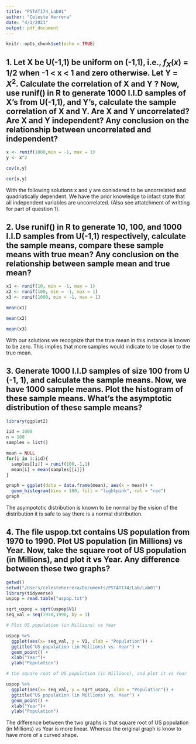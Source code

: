 ```yaml
---
title: "PSTAT174_Lab01"
author: "Celeste Herrera"
date: "4/1/2021"
output: pdf_document
---
```


```r
knitr::opts_chunk$set(echo = TRUE)
```
## **1. Let X be U(-1,1) be uniform on (-1,1), i.e., $f_{X}(x)$ = 1/2 when -1 < x < 1 and zero otherwise. Let Y = $X^2$. Calculate the correlation of X and Y ? Now, use runif() in R to generate 1000 I.I.D samples of X’s from U(-1,1), and Y’s, calculate the sample correlation of X and Y. Are X and Y uncorrelated? Are X and Y independent? Any conclusion on the relationship between uncorrelated and independent?**

```r
x <- runif(1000,min = -1, max = 1)
y <- x^2

cov(x,y)

cor(x,y)
```

With the following solutions x and y are conisdered to be uncorrelated and quadriatically dependent. We have the prior knowledge to infact state that all independent variables are uncorrelated. (Also see attatchment of writting for part of question 1).

## **2. Use runif() in R to generate 10, 100, and 1000 I.I.D samples from U(-1,1) respectively, calculate the sample means, compare these sample means with true mean? Any conclusion on the relationship between sample mean and true mean?**
```r
x1 <- runif(10, min = -1, max = 1)
x2 <- runif(100, min = -1, max = 1)
x3 <- runif(1000, min = -1, max = 1)

mean(x1)

mean(x2)

mean(x3)

```

With our solutions we recognize that the true mean in this instance is known to be zero. This implies that more samples would indicate to be closer to the true mean.

## **3. Generate 1000 I.I.D samples of size 100 from U (-1, 1), and calculate the sample means. Now, we have 1000 sample means. Plot the histogram of these sample means. What’s the asymptotic distribution of these sample means?**

```r
library(ggplot2)

iid = 1000
n = 100
samples = list()

mean = NULL
for(i in 1:iid){
  samples[[i]] = runif(100,-1,1)
  mean[i] = mean(samples[[i]])
}

graph = ggplot(data = data.frame(mean), aes(x = mean)) +
  geom_histogram(bins = 100, fill = "lightpink", col = "red")
graph
```

The asympototic distribution is known to be normal by the vision of the distribution it is safe to say there is a normal distribution.

## **4. The file uspop.txt contains US population from 1970 to 1990. Plot US population (in Millions) vs Year. Now, take the square root of US population (in Millions), and plot it vs Year. Any difference between these two graphs?**
```r
getwd()
setwd("/Users/celesteherrera/Documents/PSTAT174/Lab/Lab01")
library(tidyverse)
uspop = read.table("uspop.txt")

sqrt_uspop = sqrt(uspop$V1) 
seq_val = seq(1970,1990, by = 1)

# Plot US population (in Millions) vs Year

uspop %>%
  ggplot(aes(x= seq_val, y = V1, xlab = "Population")) +
  ggtitle("US population (in Millions) vs. Year") +
  geom_point() +
  xlab("Year")+
  ylab("Population")

# the square root of US population (in Millions), and plot it vs Year

uspop %>%
  ggplot(aes(x= seq_val, y = sqrt_uspop, xlab = "Population")) +
  ggtitle("US population (in Millions) vs. Year") +
  geom_point() +
  xlab("Year")+
  ylab("Population")
```

The difference between the two graphs is that square root of US population (in Millions) vs Year is more linear. Whereas the original graph is know to have more of a curved shape.